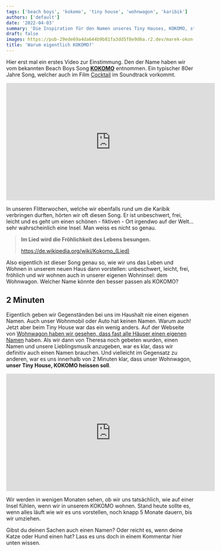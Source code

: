 ```yaml
---
tags: ['beach boys', 'kokomo', 'tiny house', 'wohnwagon', 'karibik']
authors: ['default']
date: '2022-04-03'
summary: 'Die Inspiration für den Namen unseres Tiny Hauses, KOKOMO, stammt von einem Beach Boys Song. Dieser Name reflektiert unser Ziel, ein unbeschwertes, freies Wohngefühl zu schaffen.'
draft: false
images: https://pub-29ede69a4da644b9b81fa3dd5f8e9d6a.r2.dev/marek-okon-wscpndzfrom-unsplash-scaled.webp
title: 'Warum eigentlich KOKOMO?'
---
```


Hier erst mal ein erstes Video zur Einstimmung. Den der Name haben wir vom
bekannten Beach Boys Song
**[KOKOMO](<https://de.wikipedia.org/wiki/Kokomo_(Lied)>)** entnommen. Ein
typischer 80er Jahre Song, welcher auch im Film
[Cocktail](<https://de.wikipedia.org/wiki/Cocktail_(Film)>) im Soundtrack
vorkommt.

<iframe
  width="560"
  height="315"
  src="https://www.youtube.com/embed/fJWmbLS2_ec?si=3cgKqNAyFzDCMWRV"
  title="YouTube video player"
  frameborder="0"
  allow="accelerometer; autoplay; clipboard-write; encrypted-media; gyroscope; picture-in-picture; web-share"
  referrerpolicy="strict-origin-when-cross-origin"
  allowfullscreen
></iframe>

In unseren Flitterwochen, welche wir ebenfalls rund um die Karibik verbringen
durften, hörten wir oft diesen Song. Er ist unbeschwert, frei, leicht und es
geht um einen schönen - fiktiven - Ort irgendwo auf der Welt…sehr
wahrscheinlich eine Insel. Man weiss es nicht so genau.

> **Im Lied wird die Fröhlichkeit des Lebens besungen.**
>
> https://de.wikipedia.org/wiki/Kokomo_(Lied)

Also eigentlich ist dieser Song genau so, wie wir uns das Leben und Wohnen in
unserem neuen Haus dann vorstellen: unbeschwert, leicht, frei, fröhlich und
wir wohnen auch in unserer eigenen Wohninsel: dem Wohnwagon. Welcher Name
könnte den besser passen als KOKOMO?

## 2 Minuten

Eigentlich geben wir Gegenständen bei uns im Haushalt nie einen eigenen Namen.
Auch unser Wohnmobil oder Auto hat keinen Namen. Warum auch! Jetzt aber beim
Tiny House war das ein wenig anders. Auf der Webseite von [Wohnwagon haben wir gesehen, dass fast alle Häuser einen eigenen
Namen](https://www.wohnwagon.at/der-wohnwagon/kundenprojekte/) haben. Als wir
dann von Theresa noch gebeten wurden, einen Namen und unsere Lieblingsmusik
anzugeben, war es klar, dass wir definitiv auch einen Namen brauchen. Und
vielleicht im Gegensatz zu anderen, war es uns innerhalb von 2 Minuten klar,
dass unser Wohnwagon, **unser Tiny House, KOKOMO heissen soll**.

<iframe
  width="560"
  height="315"
  src="https://www.youtube.com/embed/wmKEc8Q4Ie4?si=RGa0RygsAp8tio_z"
  title="YouTube video player"
  frameborder="0"
  allow="accelerometer; autoplay; clipboard-write; encrypted-media; gyroscope; picture-in-picture; web-share"
  referrerpolicy="strict-origin-when-cross-origin"
  allowfullscreen
></iframe>

Wir werden in wenigen Monaten sehen, ob wir uns tatsächlich, wie auf einer
Insel fühlen, wenn wir in unserem KOKOMO wohnen. Stand heute sollte es, wenn
alles läuft wie wir es uns vorstellen, noch knapp 5 Monate dauern, bis wir
umziehen.

Gibst du deinen Sachen auch einen Namen? Oder reicht es, wenn deine Katze oder
Hund einen hat? Lass es uns doch in einem Kommentar hier unten wissen.
